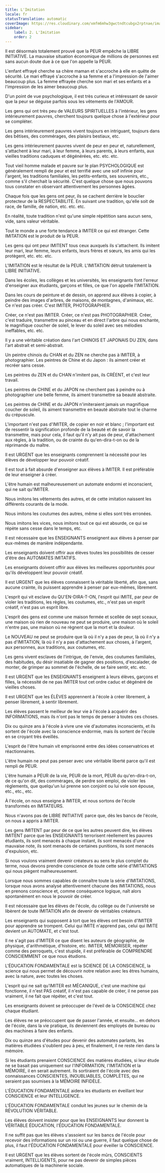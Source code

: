 ```yaml
---
title: L'Imitation
locale: fr
statusTranslation: automatic
coverImage: https://res.cloudinary.com/xmfm6mhw3gwctndtcubgx2rptnae/image/upload/v1740337243/small_cover_educacion_fundamental_a051170f1c.webp
sidebar:
    label: 2. L'Imitation
    order: 2
---
```

Il est désormais totalement prouvé que la PEUR empêche la LIBRE INITIATIVE. La mauvaise situation économique de millions de personnes est sans aucun doute due à ce que l'on appelle la PEUR.

L'enfant effrayé cherche sa chère maman et s'accroche à elle en quête de sécurité. Le mari effrayé s'accroche à sa femme et a l'impression de l'aimer beaucoup plus. La femme effrayée cherche son mari et ses enfants et a l'impression de les aimer beaucoup plus.

D'un point de vue psychologique, il est très curieux et intéressant de savoir que la peur se déguise parfois sous les vêtements de l'AMOUR.

Les gens qui ont très peu de VALEURS SPIRITUELLES à l'intérieur, les gens intérieurement pauvres, cherchent toujours quelque chose à l'extérieur pour se compléter.

Les gens intérieurement pauvres vivent toujours en intriguant, toujours dans des bêtises, des commérages, des plaisirs bestiaux, etc.

Les gens intérieurement pauvres vivent de peur en peur et, naturellement, s'attachent à leur mari, à leur femme, à leurs parents, à leurs enfants, aux vieilles traditions caduques et dégénérées, etc. etc. etc.

Tout vieil homme malade et pauvre sur le plan PSYCHOLOGIQUE est généralement rempli de peur et est terrifié avec une soif infinie pour l'argent, les traditions familiales, les petits-enfants, ses souvenirs, etc., comme s'il cherchait la sécurité. C'est quelque chose que nous pouvons tous constater en observant attentivement les personnes âgées.

Chaque fois que les gens ont peur, ils se cachent derrière le bouclier protecteur de la RESPECTABILITÉ. En suivant une tradition, qu'elle soit de race, de famille, de nation, etc. etc. etc.

En réalité, toute tradition n'est qu'une simple répétition sans aucun sens, vide, sans valeur véritable.

Tout le monde a une forte tendance à IMITER ce qui est étranger. Cette IMITATION est le produit de la PEUR.

Les gens qui ont peur IMITENT tous ceux auxquels ils s'attachent. Ils imitent leur mari, leur femme, leurs enfants, leurs frères et sœurs, les amis qui les protègent, etc. etc. etc.

L'IMITATION est le résultat de la PEUR. L'IMITATION détruit totalement la LIBRE INITIATIVE.

Dans les écoles, les collèges et les universités, les enseignants font l'erreur d'enseigner aux étudiants, garçons et filles, ce que l'on appelle l'IMITATION.

Dans les cours de peinture et de dessin, on apprend aux élèves à copier, à peindre des images d'arbres, de maisons, de montagnes, d'animaux, etc. Ce n'est pas créer. C'est IMITER, PHOTOGRAPHIER.

Créer, ce n'est pas IMITER. Créer, ce n'est pas PHOTOGRAPHIER. Créer, c'est traduire, transmettre au pinceau et en direct l'arbre qui nous enchante, le magnifique coucher de soleil, le lever du soleil avec ses mélodies ineffables, etc. etc.

Il y a une véritable création dans l'art CHINOIS ET JAPONAIS DU ZEN, dans l'art abstrait et semi-abstrait.

Un peintre chinois du CHAN et du ZEN ne cherche pas à IMITER, à photographier. Les peintres de Chine et du Japon : ils aiment créer et recréer sans cesse.

Les peintres du ZEN et du CHAN n'imitent pas, ils CRÉENT, et c'est leur travail.

Les peintres de CHINE et du JAPON ne cherchent pas à peindre ou à photographier une belle femme, ils aiment transmettre sa beauté abstraite.

Les peintres de CHINE et du JAPON n'imiteraient jamais un magnifique coucher de soleil, ils aiment transmettre en beauté abstraite tout le charme du crépuscule.

L'important n'est pas d'IMITER, de copier en noir et blanc ; l'important est de ressentir la signification profonde de la beauté et de savoir la transmettre, mais pour cela, il faut qu'il n'y ait pas de peur, d'attachement aux règles, à la tradition, ou de crainte du qu'en-dira-t-on ou de la réprimande du maître.

Il est URGENT que les enseignants comprennent la nécessité pour les élèves de développer leur pouvoir créatif.

Il est tout à fait absurde d'enseigner aux élèves à IMITER. Il est préférable de leur enseigner à créer.

L'être humain est malheureusement un automate endormi et inconscient, qui ne sait qu'IMITER.

Nous imitons les vêtements des autres, et de cette imitation naissent les différents courants de la mode.

Nous imitons les coutumes des autres, même si elles sont très erronées.

Nous imitons les vices, nous imitons tout ce qui est absurde, ce qui se répète sans cesse dans le temps, etc.

Il est nécessaire que les ENSEIGNANTS enseignent aux élèves à penser par eux-mêmes de manière indépendante.

Les enseignants doivent offrir aux élèves toutes les possibilités de cesser d'être des AUTOMATES IMITATIFS.

Les enseignants doivent offrir aux élèves les meilleures opportunités pour qu'ils développent leur pouvoir créatif.

Il est URGENT que les élèves connaissent la véritable liberté, afin que, sans aucune crainte, ils puissent apprendre à penser par eux-mêmes, librement.

L'esprit qui vit esclave du QU'EN-DIRA-T-ON, l'esprit qui IMITE, par peur de violer les traditions, les règles, les coutumes, etc., n'est pas un esprit créatif, n'est pas un esprit libre.

L'esprit des gens est comme une maison fermée et scellée de sept sceaux, une maison où rien de nouveau ne peut se produire, une maison où le soleil n'entre pas, une maison où ne règnent que la mort et la douleur.

Le NOUVEAU ne peut se produire que là où il n'y a pas de peur, là où il n'y a pas d'IMITATION, là où il n'y a pas d'attachement aux choses, à l'argent, aux personnes, aux traditions, aux coutumes, etc.

Les gens vivent esclaves de l'intrigue, de l'envie, des coutumes familiales, des habitudes, du désir insatiable de gagner des positions, d'escalader, de monter, de grimper au sommet de l'échelle, de se faire sentir, etc. etc.

Il est URGENT que les ENSEIGNANTS enseignent à leurs élèves, garçons et filles, la nécessité de ne pas IMITER tout cet ordre caduc et dégénéré de vieilles choses.

Il est URGENT que les ÉLÈVES apprennent à l'école à créer librement, à penser librement, à sentir librement.

Les élèves passent le meilleur de leur vie à l'école à acquérir des INFORMATIONS, mais ils n'ont pas le temps de penser à toutes ces choses.

Dix ou quinze ans à l'école à vivre une vie d'automates inconscients, et ils sortent de l'école avec la conscience endormie, mais ils sortent de l'école en se croyant très éveillés.

L'esprit de l'être humain vit emprisonné entre des idées conservatrices et réactionnaires.

L'être humain ne peut pas penser avec une véritable liberté parce qu'il est rempli de PEUR.

L'être humain a PEUR de la vie, PEUR de la mort, PEUR du qu'en-dira-t-on, de ce qu'on dit, des commérages, de perdre son emploi, de violer les règlements, que quelqu'un lui prenne son conjoint ou lui vole son épouse, etc., etc., etc.

À l'école, on nous enseigne à IMITER, et nous sortons de l'école transformés en IMITATEURS.

Nous n'avons pas de LIBRE INITIATIVE parce que, dès les bancs de l'école, on nous a appris à IMITER.

Les gens IMITENT par peur de ce que les autres peuvent dire, les élèves IMITENT parce que les ENSEIGNANTS terrorisent réellement les pauvres étudiants, ils sont menacés à chaque instant, ils sont menacés d'une mauvaise note, ils sont menacés de certaines punitions, ils sont menacés d'expulsion, etc.

Si nous voulons vraiment devenir créateurs au sens le plus complet du terme, nous devons prendre conscience de toute cette série d'IMITATIONS qui nous piègent malheureusement.

Lorsque nous sommes capables de connaître toute la série d'IMITATIONS, lorsque nous avons analysé attentivement chacune des IMITATIONS, nous en prenons conscience et, comme conséquence logique, naît alors spontanément en nous le pouvoir de créer.

Il est nécessaire que les élèves de l'école, du collège ou de l'université se libèrent de toute IMITATION afin de devenir de véritables créateurs.

Les enseignants qui supposent à tort que les élèves ont besoin d'IMITER pour apprendre se trompent. Celui qui IMITE n'apprend pas, celui qui IMITE devient un AUTOMATE, et c'est tout.

Il ne s'agit pas d'IMITER ce que disent les auteurs de géographie, de physique, d'arithmétique, d'histoire, etc. IMITER, MÉMORISER, répéter comme des perroquets, c'est stupide, il est préférable de COMPRENDRE CONSCIEMMENT ce que nous étudions.

L'ÉDUCATION FONDAMENTALE est la SCIENCE DE LA CONSCIENCE, la science qui nous permet de découvrir notre relation avec les êtres humains, avec la nature, avec toutes les choses.

L'esprit qui ne sait qu'IMITER est MÉCANIQUE, c'est une machine qui fonctionne, il n'est PAS créatif, il n'est pas capable de créer, il ne pense pas vraiment, il ne fait que répéter, et c'est tout.

Les enseignants doivent se préoccuper de l'éveil de la CONSCIENCE chez chaque étudiant.

Les élèves ne se préoccupent que de passer l'année, et ensuite... en dehors de l'école, dans la vie pratique, ils deviennent des employés de bureau ou des machines à faire des enfants.

Dix ou quinze ans d'études pour devenir des automates parlants, les matières étudiées s'oublient peu à peu, et finalement, il ne reste rien dans la mémoire.

Si les étudiants prenaient CONSCIENCE des matières étudiées, si leur étude ne se basait pas uniquement sur l'INFORMATION, l'IMITATION et la MÉMOIRE, il en serait autrement. Ils sortiraient de l'école avec des connaissances CONSCIENTES, INOUBLIABLES, COMPLÈTES, qui ne seraient pas soumises à la MÉMOIRE INFIDÈLE.

L'ÉDUCATION FONDAMENTALE aidera les étudiants en éveillant leur CONSCIENCE et leur INTELLIGENCE.

L'ÉDUCATION FONDAMENTALE conduit les jeunes sur le chemin de la RÉVOLUTION VÉRITABLE.

Les élèves doivent insister pour que les ENSEIGNANTS leur donnent la VÉRITABLE ÉDUCATION, l'ÉDUCATION FONDAMENTALE.

Il ne suffit pas que les élèves s'assoient sur les bancs de l'école pour recevoir des informations sur un roi ou une guerre, il faut quelque chose de plus, il faut l'ÉDUCATION FONDAMENTALE pour éveiller la CONSCIENCE.

Il est URGENT que les élèves sortent de l'école mûrs, CONSCIENTS vraiment, INTELLIGENTS, pour ne pas devenir de simples pièces automatiques de la machinerie sociale.

